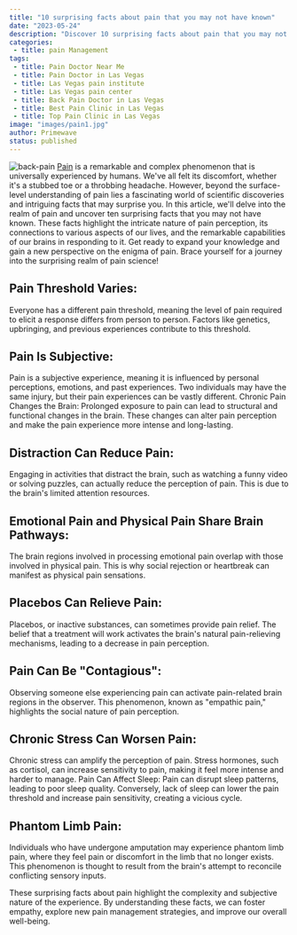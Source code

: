 ```yaml
---
title: "10 surprising facts about pain that you may not have known"
date: "2023-05-24"
description: "Discover 10 surprising facts about pain that you may not have known"
categories:
 - title: pain Management
tags:
 - title: Pain Doctor Near Me
 - title: Pain Doctor in Las Vegas
 - title: Las Vegas pain institute
 - title: Las Vegas pain center
 - title: Back Pain Doctor in Las Vegas
 - title: Best Pain Clinic in Las Vegas
 - title: Top Pain Clinic in Las Vegas
image: "images/pain1.jpg"
author: Primewave
status: published
---
```


![back-pain](/images/pain1.jpg)
[Pain](/pain-treatment-in-las-vegas) is a remarkable and complex phenomenon that is universally experienced by humans. We've all felt its discomfort, whether it's a stubbed toe or a throbbing headache. However, beyond the surface-level understanding of pain lies a fascinating world of scientific discoveries and intriguing facts that may surprise you. In this article, we'll delve into the realm of pain and uncover ten surprising facts that you may not have known. These facts highlight the intricate nature of pain perception, its connections to various aspects of our lives, and the remarkable capabilities of our brains in responding to it. Get ready to expand your knowledge and gain a new perspective on the enigma of pain. Brace yourself for a journey into the surprising realm of pain science!

## Pain Threshold Varies:

Everyone has a different pain threshold, meaning the level of pain required to elicit a response differs from person to person. Factors like genetics, upbringing, and previous experiences contribute to this threshold.

## Pain Is Subjective:

Pain is a subjective experience, meaning it is influenced by personal perceptions, emotions, and past experiences. Two individuals may have the same injury, but their pain experiences can be vastly different.
Chronic Pain Changes the Brain: Prolonged exposure to pain can lead to structural and functional changes in the brain. These changes can alter pain perception and make the pain experience more intense and long-lasting.

## Distraction Can Reduce Pain:

Engaging in activities that distract the brain, such as watching a funny video or solving puzzles, can actually reduce the perception of pain. This is due to the brain's limited attention resources.

## Emotional Pain and Physical Pain Share Brain Pathways:

The brain regions involved in processing emotional pain overlap with those involved in physical pain. This is why social rejection or heartbreak can manifest as physical pain sensations.

## Placebos Can Relieve Pain:

Placebos, or inactive substances, can sometimes provide pain relief. The belief that a treatment will work activates the brain's natural pain-relieving mechanisms, leading to a decrease in pain perception.

## Pain Can Be "Contagious":

Observing someone else experiencing pain can activate pain-related brain regions in the observer. This phenomenon, known as "empathic pain," highlights the social nature of pain perception.

## Chronic Stress Can Worsen Pain:

Chronic stress can amplify the perception of pain. Stress hormones, such as cortisol, can increase sensitivity to pain, making it feel more intense and harder to manage.
Pain Can Affect Sleep: Pain can disrupt sleep patterns, leading to poor sleep quality. Conversely, lack of sleep can lower the pain threshold and increase pain sensitivity, creating a vicious cycle.

## Phantom Limb Pain:

Individuals who have undergone amputation may experience phantom limb pain, where they feel pain or discomfort in the limb that no longer exists. This phenomenon is thought to result from the brain's attempt to reconcile conflicting sensory inputs.

These surprising facts about pain highlight the complexity and subjective nature of the experience. By understanding these facts, we can foster empathy, explore new pain management strategies, and improve our overall well-being.
